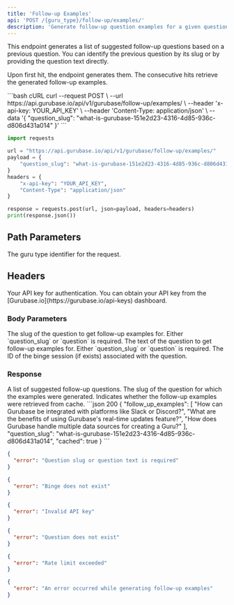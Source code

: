 ```yaml
---
title: 'Follow-up Examples'
api: 'POST /{guru_type}/follow-up/examples/'
description: 'Generate follow-up question examples for a given question.'
---
```


This endpoint generates a list of suggested follow-up questions based on a previous question. You can identify the previous question by its slug or by providing the question text directly.

Upon first hit, the endpoint generates them. The consecutive hits retrieve the generated follow-up examples.

<RequestExample>
```bash cURL
curl --request POST \
  --url https://api.gurubase.io/api/v1/gurubase/follow-up/examples/ \
  --header 'x-api-key: YOUR_API_KEY' \
  --header 'Content-Type: application/json' \
  --data '{
    "question_slug": "what-is-gurubase-151e2d23-4316-4d85-936c-d806d431a014"
  }'
```

```python Python
import requests

url = "https://api.gurubase.io/api/v1/gurubase/follow-up/examples/"
payload = {
    "question_slug": "what-is-gurubase-151e2d23-4316-4d85-936c-d806d431a014"
}
headers = {
    "x-api-key": "YOUR_API_KEY",
    "Content-Type": "application/json"
}

response = requests.post(url, json=payload, headers=headers)
print(response.json())
```
</RequestExample>

## Path Parameters

<ParamField path="guru_type" type="string" required>
  The guru type identifier for the request.
</ParamField>

## Headers

<ParamField header="x-api-key" type="string" required>
  Your API key for authentication. You can obtain your API key from the [Gurubase.io](https://gurubase.io/api-keys) dashboard.
</ParamField>

### Body Parameters

<ParamField body="question_slug" type="string">
  The slug of the question to get follow-up examples for. Either `question_slug` or `question` is required.
</ParamField>

<ParamField body="question" type="string">
  The text of the question to get follow-up examples for. Either `question_slug` or `question` is required.
</ParamField>

<ParamField body="binge_id" type="string">
  The ID of the binge session (if exists) associated with the question.
</ParamField>

### Response

<ResponseField name="follow_up_examples" type="array<string>">
  A list of suggested follow-up questions.
</ResponseField>

<ResponseField name="question_slug" type="string">
  The slug of the question for which the examples were generated.
</ResponseField>

<ResponseField name="cached" type="boolean">
  Indicates whether the follow-up examples were retrieved from cache.
</ResponseField>

<ResponseExample>
```json 200
{
    "follow_up_examples": [
        "How can Gurubase be integrated with platforms like Slack or Discord?",
        "What are the benefits of using Gurubase's real-time updates feature?",
        "How does Gurubase handle multiple data sources for creating a Guru?"
    ],
    "question_slug": "what-is-gurubase-151e2d23-4316-4d85-936c-d806d431a014",
    "cached": true
}
```

```json 400
{
  "error": "Question slug or question text is required"
}
```

```json 400
{
  "error": "Binge does not exist"
}
```

```json 401
{
  "error": "Invalid API key"
}
```

```json 404
{
  "error": "Question does not exist"
}
```

```json 429
{
  "error": "Rate limit exceeded"
}
```

```json 500
{
  "error": "An error occurred while generating follow-up examples"
}
```
</ResponseExample>
